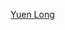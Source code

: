 {{Navbox
| name = 元朗球員名單
| titlestyle = background:orange; color:#333333; border:2px solid black
| title = [[元朗足球會|<span style="color:#333333;">佳聯元朗</span>]] - 一隊球員及職員名單
| tracking = <includeonly>no</includeonly>
| bodyclass = hlist hlist-pipe
| state = collapsed
| groupstyle = background:orange; color:#333333; border:2px solid black
| group1 = 教練團
| list1 = '''主教練 ''' - - '''助教''' - - '''助教''' [[葉子俊]] - '''守門員教練''' [[梁卓長]] - '''體能教練'''  [[徐志豪]] - '''物理治療師''' [[戴楚翹]]
| group3 = 參賽球員
| list3 = {{Navbox|child
 | groupstyle = background:orange; color:#333333; border:2px solid black
 | group1 = 守門員
 | list1 = '''1''' [[陳嘉豪]] - '''12''' [[葉嘉宇]] - '''13''' [[黃梓豪]]
 | group2 = 後衛
 | list2 = '''2''' [[謝偉俊 (足球運動員)|謝偉俊]] - '''3''' {{flagicon|BRA}} [[杜馬思·馬隆尼斯|杜馬思]] - '''4''' [[梁煒峰]] - '''7''' [[嚴啟華]] - '''26''' [[霍柏軒]] - '''29''' [[周泊鈞]]
 | group3 = 中場
 | list3 = '''5''' [[郭子堦]] - '''8''' [[黃本煒]] - '''13''' [[陳廣豪]] - '''10''' {{flagicon|BRA}} [[基爾頓·維拉斯基斯|基爾頓]] - '''11''' [[葉子俊]]
 | group4 = 前鋒
 | list4 = '''14''' {{flagicon|BRA}} [[積恩·慕沙|慕沙]] - '''18''' [[李駿謙]] - '''25''' {{flagicon|NGA}} [[卡立·艾域禾|卡立]] - '''20''' [[卓耀國]]
}}
| group4 = 冬季加盟球員
| list4 
| group5 = 外借球員
| list5 = 
| belowstyle = background:orange; color:#333333; border:2px solid black
| below    = 參見：[[Template:香港超級聯賽|<span style="color:#333333;">香港超級聯賽模板</span>]]
}}<noinclude>
[[Category:香港足球球隊名單模板|Yuen Long]]
</noinclude>